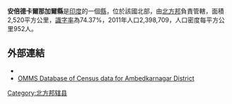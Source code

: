 '''安倍德卡爾那加爾縣'''是[[印度|印度]]的一個[[縣|縣]]，位於該國北部，由[[北方邦|北方邦]]負責管轄，面積2,520平方公里，[[識字率|識字率]]為74.37%，2011年人口2,398,709，人口密度每平方公里952人。

==外部連結==
* {{official website|http://ambedkarnagar.nic.in}}
*[http://www.omms.nic.in/aspnet/Citizens/DG/05DVC/CensusStatus.aspx?state=UP&district=4&reportLevel=1 OMMS Database of Census data for Ambedkarnagar District]{{Wayback|url=http://www.omms.nic.in/aspnet/Citizens/DG/05DVC/CensusStatus.aspx?state=UP&district=4&reportLevel=1 |date=20070927201919 }}

{{coord|27|27|N|83|08|E|type:adm3rd_source:itwiki|display=title}}

{{北方邦行政区划小作品}}
[[Category:北方邦辖县|Category:北方邦辖县]]